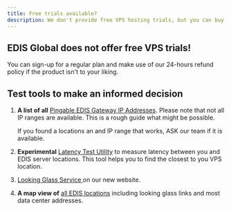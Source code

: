 ```yaml
---
title: Free trials available?
description: We don't provide free VPS hosting trials, but you can buy a plan and get a refund within 24 hours if unsatisfied.
---
```



## EDIS Global does not offer free VPS trials!

You can sign-up for a regular plan and make use of our 24-hours refund policy if the product isn't to your liking.

<CtaButton
  label='Cancellation and Refund policy'
  link='./billing-&-lifecycle/cancellation-and-refund-policy'
/>

## Test tools to make an informed decision

1. **A list of all** <a href="http://manage.edis.at/whmcs/stgfefew_net_list.php" target="_blank">Pingable EDIS Gateway IP Addresses</a>. Please note that not all IP ranges are available. This is a rough guide what might be possible.

   If you found a locations an and IP range that works, ASK our team if it is available.

2. **Experimental** <a href="https://latency.edis.global" target="_blank">Latency Test Utility</a> to measure latency between you and EDIS server locations. This tool helps you to find the closest to you VPS location.

3. <a href='https://www.edisglobal.com/blog/looking-glass' target='_blank'>
     Looking Glass Service
   </a>
   on our new website.

4. **A map view of** <a href="https://www.google.com/maps/d/u/0/edit?mid=1OMZyb6w3t_MNEQ-XYb8QlFjwqio&usp=sharing" target="_blank">all EDIS locations</a> including looking glass links and most data center addresses.
